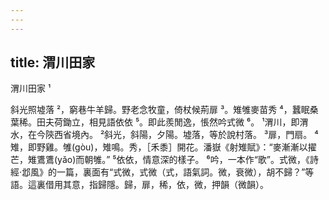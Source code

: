 ```yaml
---
---
---
```

title: 渭川田家
---




渭川田家 ¹

斜光照墟落 ²，窮巷牛羊歸。野老念牧童，倚杖候荊扉 ³。雉雊麥苗秀 ⁴，蠶眠桑葉稀。田夫荷鋤立，相見語依依 ⁵。即此羨閒逸，悵然吟式微 ⁶。 ¹渭川，即渭水，在今陝西省境內。 ²斜光，斜陽，夕陽。墟落，等於說村落。 ³扉，門扇。 ⁴雉，即野雞。雊(gòu)，雉鳴。秀，［禾黍］開花。潘嶽《射雉賦》：“麥漸漸以擢芒，雉鷕鷕(yǎo)而朝雊。” ⁵依依，情意深的樣子。 ⁶吟，一本作“歌”。式微，《詩經·邶風》的一篇，裏面有“式微，式微（式，語氣詞。微，衰微），胡不歸？”等語。這裏借用其意，指歸隱。歸，扉，稀，依，微，押韻（微韻）。